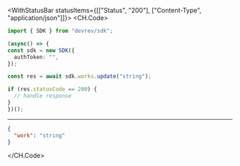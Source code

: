 

<WithStatusBar statusItems={[["Status", "200"], ["Content-Type", "application/json"]]}>
  <CH.Code>
  ```typescript Update.ts
  import { SDK } from "devrev/sdk";

(async() => {
  const sdk = new SDK({
    authToken: "",
  });

  const res = await sdk.works.update("string");

  if (res.statusCode == 200) {
    // handle response
  }
})();
  ```
  ---

  ```json Example Response
  {
    "work": "string"
  }
  ```
  </CH.Code>
</WithStatusBar>
